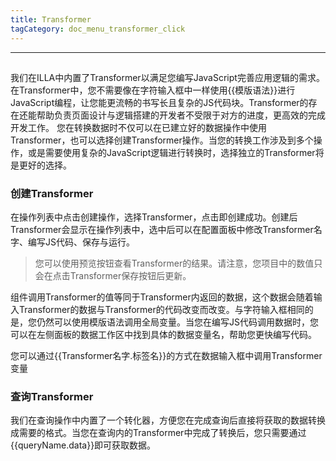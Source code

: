 ```yaml
---
title: Transformer
tagCategory: doc_menu_transformer_click
---
```

---

## <Heading hidden>Transformer</Heading>

我们在ILLA中内置了Transformer以满足您编写JavaScript完善应用逻辑的需求。在Transformer中，您不需要像在字符输入框中一样使用{{模版语法}}进行JavaScript编程，让您能更流畅的书写长且复杂的JS代码块。Transformer的存在还能帮助负责页面设计与逻辑搭建的开发者不受限于对方的进度，更高效的完成开发工作。
您在转换数据时不仅可以在已建立好的数据操作中使用Transformer，也可以选择创建Transformer操作。当您的转换工作涉及到多个操作，或是需要使用复杂的JavaScript逻辑进行转换时，选择独立的Transformer将是更好的选择。

### 创建Transformer
在操作列表中点击创建操作，选择Transformer，点击即创建成功。创建后Transformer会显示在操作列表中，选中后可以在配置面板中修改Transformer名字、编写JS代码、保存与运行。

>您可以使用预览按钮查看Transformer的结果。请注意，您项目中的数值只会在点击Transformer保存按钮后更新。

组件调用Transformer的值等同于Transformer内返回的数据，这个数据会随着输入Transformer的数据与Transformer的代码改变而改变。与字符输入框相同的是，您仍然可以使用模版语法调用全局变量。当您在编写JS代码调用数据时，您可以在左侧面板的数据工作区中找到具体的数据变量名，帮助您更快编写代码。

[//]: # ([Image])

您可以通过{{Transformer名字.标签名}}的方式在数据输入框中调用Transformer变量

### 查询Transformer
我们在查询操作中内置了一个转化器，方便您在完成查询后直接将获取的数据转换成需要的格式。当您在查询内的Transformer中完成了转换后，您只需要通过{{queryName.data}}即可获取数据。
